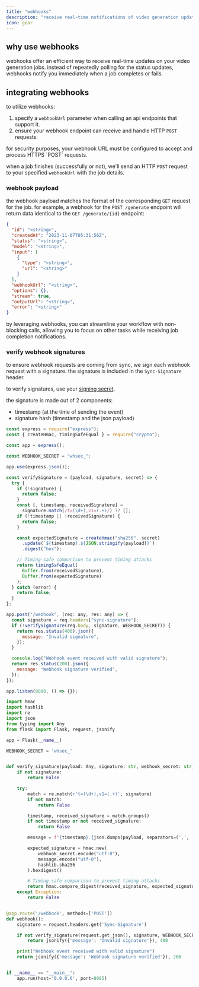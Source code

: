 ```yaml
---
title: "webhooks"
description: "receive real-time notifications of video generation updates."
icon: gear
---
```


## why use webhooks

webhooks offer an efficient way to receive real-time updates on your video generation jobs. instead of repeatedly polling for the status updates, webhooks notify you immediately when a job completes or fails.

## integrating webhooks

to utilize webhooks:

1. specify a `webhookUrl` parameter when calling an api endpoints that support it.
2. ensure your webhook endpoint can receive and handle HTTP `POST` requests.

<Note>
  for security purposes, your webhook URL must be configured to accept and
  process HTTPS `POST` requests.
</Note>

when a job finishes (successfully or not), we'll send an HTTP `POST` request to your specified `webhookUrl` with the job details.

### webhook payload

the webhook payload matches the format of the corresponding `GET` request for the job. for example, a webhook for the `POST /generate` endpoint will return data identical to the `GET /generate/{id}` endpoint:

```json
{
  "id": "<string>",
  "createdAt": "2023-11-07T05:31:56Z",
  "status": "<string>",
  "model": "<string>",
  "input": [
    {
      "type": "<string>",
      "url": "<string>"
    }
  ],
  "webhookUrl": "<string>",
  "options": {},
  "stream": true,
  "outputUrl": "<string>",
  "error": "<string>"
}
```

by leveraging webhooks, you can streamline your workflow with non-blocking calls, allowing you to focus on other tasks while receiving job completion notifications.

### verify webhook signatures

to ensure webhook requests are coming from sync, we sign each webhook request with a signature. the signature is included in the `Sync-Signature` header.

to verify signatures, use your [signing secret](https://platform.sync.so/keys?tab=webhooks).

the signature is made out of 2 components:

- timestamp (at the time of sending the event)
- signature hash (timestamp and the json payload)

<CodeGroup>

```javascript javacript
const express = require("express");
const { createHmac, timingSafeEqual } = require("crypto");

const app = express();

const WEBHOOK_SECRET = "whsec_";

app.use(express.json());

const verifySignature = (payload, signature, secret) => {
  try {
    if (!signature) {
      return false;
    }
    const [, timestamp, receivedSignature] =
      signature.match(/t=(\d+),v1=(.+)/) ?? [];
    if (!timestamp || !receivedSignature) {
      return false;
    }

    const expectedSignature = createHmac("sha256", secret)
      .update(`${timestamp}.${JSON.stringify(payload)}`)
      .digest("hex");

    // Timing-safe comparison to prevent timing attacks
    return timingSafeEqual(
      Buffer.from(receivedSignature),
      Buffer.from(expectedSignature)
    );
  } catch (error) {
    return false;
  }
};

app.post("/webhook", (req: any, res: any) => {
  const signature = req.headers["sync-signature"];
  if (!verifySignature(req.body, signature, WEBHOOK_SECRET)) {
    return res.status(400).json({
      message: "Invalid signature",
    });
  }

  console.log("Webhook event received with valid signature");
  return res.status(200).json({
    message: "Webhook signature verified",
  });
});

app.listen(8080, () => {});
```

```python Python
import hmac
import hashlib
import re
import json
from typing import Any
from flask import Flask, request, jsonify

app = Flask(__name__)

WEBHOOK_SECRET = 'whsec_'


def verify_signature(payload: Any, signature: str, webhook_secret: str) -> bool:
    if not signature:
        return False

    try:
        match = re.match(r't=(\d+),v1=(.+)', signature)
        if not match:
            return False

        timestamp, received_signature = match.groups()
        if not timestamp or not received_signature:
            return False

        message = f"{timestamp}.{json.dumps(payload, separators=(',', ':'))}"

        expected_signature = hmac.new(
            webhook_secret.encode("utf-8"),
            message.encode("utf-8"),
            hashlib.sha256
        ).hexdigest()

        # Timing-safe comparison to prevent timing attacks
        return hmac.compare_digest(received_signature, expected_signature)
    except Exception:
        return False


@app.route('/webhook', methods=['POST'])
def webhook():
    signature = request.headers.get('Sync-Signature')

    if not verify_signature(request.get_json(), signature, WEBHOOK_SECRET):
        return jsonify({'message': 'Invalid signature'}), 400

    print("Webhook event received with valid signature")
    return jsonify({'message': 'Webhook signature verified'}), 200


if __name__ == "__main__":
    app.run(host='0.0.0.0', port=8085)

```

</CodeGroup>

